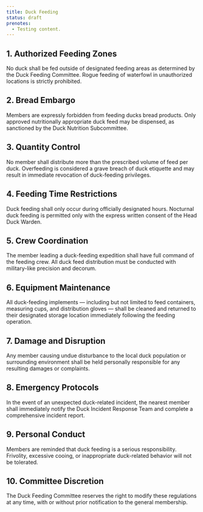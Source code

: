 ```yaml
---
title: Duck Feeding
status: draft
prenotes:
  - Testing content.
---
```


## 1. Authorized Feeding Zones

No duck shall be fed outside of designated feeding areas as determined by the
Duck Feeding Committee. Rogue feeding of waterfowl in unauthorized locations is
strictly prohibited.

## 2. Bread Embargo

Members are expressly forbidden from feeding ducks bread products. Only approved
nutritionally appropriate duck feed may be dispensed, as sanctioned by the Duck
Nutrition Subcommittee.

## 3. Quantity Control

No member shall distribute more than the prescribed volume of feed per duck.
Overfeeding is considered a grave breach of duck etiquette and may result in
immediate revocation of duck-feeding privileges.

## 4. Feeding Time Restrictions

Duck feeding shall only occur during officially designated hours. Nocturnal duck
feeding is permitted only with the express written consent of the Head Duck
Warden.

## 5. Crew Coordination

The member leading a duck-feeding expedition shall have full command of the
feeding crew. All duck feed distribution must be conducted with military-like
precision and decorum.

## 6. Equipment Maintenance

All duck-feeding implements — including but not limited to feed containers,
measuring cups, and distribution gloves — shall be cleaned and returned to their
designated storage location immediately following the feeding operation.

## 7. Damage and Disruption

Any member causing undue disturbance to the local duck population or surrounding
environment shall be held personally responsible for any resulting damages or
complaints.

## 8. Emergency Protocols

In the event of an unexpected duck-related incident, the nearest member shall
immediately notify the Duck Incident Response Team and complete a comprehensive
incident report.

## 9. Personal Conduct

Members are reminded that duck feeding is a serious responsibility. Frivolity,
excessive cooing, or inappropriate duck-related behavior will not be tolerated.

## 10. Committee Discretion

The Duck Feeding Committee reserves the right to modify these regulations at any
time, with or without prior notification to the general membership.
